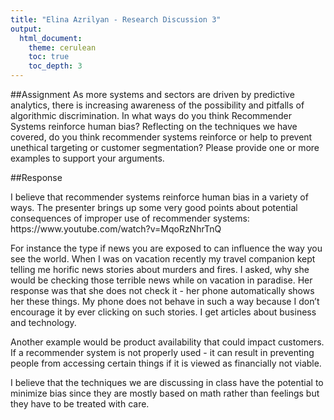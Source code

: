 ```yaml
---
title: "Elina Azrilyan - Research Discussion 3"
output: 
  html_document: 
    theme: cerulean
    toc: true
    toc_depth: 3
---
```

##Assignment
As more systems and sectors are driven by predictive analytics, there is increasing awareness of the possibility and pitfalls of algorithmic discrimination. In what ways do you think Recommender Systems reinforce human bias? Reflecting on the techniques we have covered, do you think recommender systems reinforce or help to prevent unethical targeting or customer segmentation?  Please provide one or more examples to support your arguments.

##Response

I believe that recommender systems reinforce human bias in a variety of ways. The presenter brings up some very good points about potential consequences of improper use of recommender systems: https://www.youtube.com/watch?v=MqoRzNhrTnQ

For instance the type if news you are exposed to can influence the way you see the world. When I was on vacation recently my travel companion kept telling me horific news stories about murders and fires. I asked, why she would be checking those terrible news while on vacation in paradise. Her response was that she does not check it - her phone automatically shows her these things. My phone does not behave in such a way because I don't encourage it by ever clicking on such stories. I get articles about business and technology. 

Another example would be product availability that could impact customers. If a recommender system is not properly used - it can result in preventing people from accessing certain things if it is viewed as financially not viable. 

I believe that the techniques we are discussing in class have the potential to minimize bias since they are mostly based on math rather than feelings but they have to be treated with care.